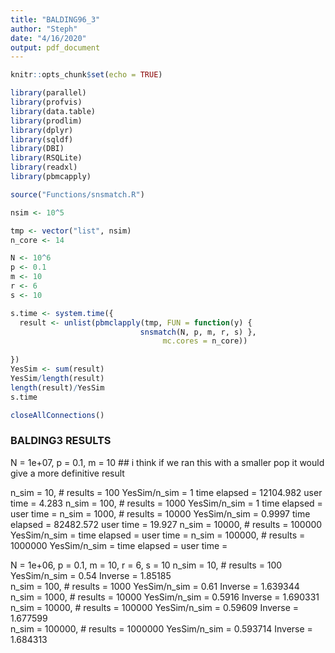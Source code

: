 ```yaml
---
title: "BALDING96_3"
author: "Steph"
date: "4/16/2020"
output: pdf_document
---
```


```r
knitr::opts_chunk$set(echo = TRUE)
```


```r
library(parallel)
library(profvis)
library(data.table)
library(prodlim)
library(dplyr)
library(sqldf)
library(DBI)
library(RSQLite)
library(readxl)
library(pbmcapply)
```


```r
source("Functions/snsmatch.R")
```

```r
nsim <- 10^5

tmp <- vector("list", nsim)
n_core <- 14

N <- 10^6
p <- 0.1
m <- 10
r <- 6
s <- 10

s.time <- system.time({
  result <- unlist(pbmclapply(tmp, FUN = function(y) { 
                             snsmatch(N, p, m, r, s) },
                                  mc.cores = n_core)) 
  
})
YesSim <- sum(result)
YesSim/length(result)
length(result)/YesSim
s.time

closeAllConnections()
```


### BALDING3 RESULTS### 

N = 1e+07, p = 0.1, m = 10 
## i think if we ran this with a smaller pop it would give a more definitive result

n_sim = 10,     # results = 100      YesSim/n_sim = 1      time elapsed = 12104.982  user time = 4.283
n_sim = 100,    # results = 1000     YesSim/n_sim = 1     time elapsed = user time = 
n_sim = 1000,   # results = 10000    YesSim/n_sim = 0.9997   time elapsed = 82482.572 user time = 19.927
n_sim = 10000,  # results = 100000   YesSim/n_sim =     time elapsed =  user time = 
n_sim = 100000, # results = 1000000  YesSim/n_sim =     time elapsed =  user time = 


N = 1e+06, p = 0.1, m = 10, r = 6, s = 10
n_sim = 10,     # results = 100      YesSim/n_sim = 0.54   Inverse = 1.85185   
n_sim = 100,    # results = 1000     YesSim/n_sim = 0.61  Inverse =  1.639344   
n_sim = 1000,   # results = 10000    YesSim/n_sim = 0.5916 Inverse =  1.690331 
n_sim = 10000,  # results = 100000   YesSim/n_sim = 0.59609 Inverse =   1.677599   
n_sim = 100000, # results = 1000000  YesSim/n_sim = 0.593714 Inverse =   1.684313